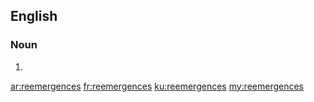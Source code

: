 ==English==

===Noun===
{{head|en|plural}}

# {{plural of|reemergence|lang=en|nocat=1}}

[[ar:reemergences]]
[[fr:reemergences]]
[[ku:reemergences]]
[[my:reemergences]]
